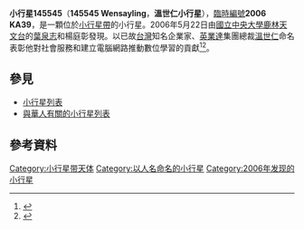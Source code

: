 {{Infobox planet
| bgcolour = #FFFFC0
| name = 溫世仁（Wensayling） 
| symbol = 
| image = 
| caption = 
| discovery = yes
| discovery_ref = 
| discoverer = [[葉泉志|葉泉志]]、楊庭彰
| discovery_site = [[鹿林天文台|鹿林天文台]] 
| discovered = 2006年5月22日
| designations = yes
| mp_name = 溫世仁（小行星145545，145545 Wensayling）
| named_after = [[溫世仁|溫世仁]]
| alt_names = '''2006 HY30'''
| mp_category = [[小行星帶|主帶]]
| orbit_ref = <ref>{{Cite web |url=http://ssd.jpl.nasa.gov/sbdb.cgi?sstr=145545 |title=145545 Wensayling (2006 KA39) |access-date=2011-08-12 |archive-date=2020-12-05 |archive-url=https://web.archive.org/web/20201205040256/https://ssd.jpl.nasa.gov/sbdb.cgi?sstr=145545 |dead-url=no }}</ref>
| epoch = 2011年8月27日
| aphelion = {{convert|3.8402427|AU|km|3|abbr=on|lk=out}}
| perihelion = {{convert|2.7598805|AU|km|3|abbr=on}}
| semimajor = {{convert|3.3000616|AU|km|3|abbr=on}}
| eccentricity = 0.1636882
| period = 2189.6841910 [[日|日]]<br />6.00 [[儒略年|儒略年]]
| avg_speed = 
| inclination = 15.41222°
| asc_node = 78.06298°
| mean_anomaly = 350.63310°
| arg_peri = 123.95648°
| satellites = 
| physical_characteristics = yes
| dimensions = 
| mass = 
| density = 
| surface_grav = 
| escape_velocity = 
| sidereal_day = 
| axial_tilt = 
| pole_ecliptic_lat = 
| pole_ecliptic_lon = 
| albedo = 
| temperatures= 
| temp_name1 = 
| mean_temp_1 = 
| max_temp_1 = 
| temp_name2 = 
| max_temp_2 = 
| spectral_type = 
| abs_magnitude = 14.8
}}

'''小行星145545'''（'''145545 Wensayling'''，'''溫世仁小行星'''），[[天文學臨時編號|臨時編號]]'''2006 KA39'''，是一顆位於[[小行星帶|小行星帶]]的小行星。2006年5月22日由[[國立中央大學|國立中央大學]][[鹿林天文台|鹿林天文台]]的[[葉泉志|葉泉志]]和楊庭彰發現。以已故[[台灣|台灣]]知名企業家、[[英業達|英業達]]集團總裁[[溫世仁|溫世仁]]命名表彰他對社會服務和建立電腦網路推動數位學習的貢獻<ref>{{Cite web |url=http://www.saylingwen.org.tw/dispPageBox/SWFCT.aspx?ddsPageID=ROOTSWFMAINVIDEOSW& |title=溫世仁基金會公開影片 |access-date=2011-08-12 |archive-date=2016-03-04 |archive-url=https://web.archive.org/web/20160304211807/http://www.saylingwen.org.tw/dispPageBox/SWFCT.aspx?ddsPageID=ROOTSWFMAINVIDEOSW& |dead-url=no }}</ref><ref>{{Cite web |url=http://www.lulin.ncu.edu.tw/Asteroid/145545_Wensayling_20081128.ppt |title=鹿林天文台簡報檔案 |accessdate=2011-08-12 |archive-date=2016-03-04 |archive-url=https://web.archive.org/web/20160304230012/http://www.lulin.ncu.edu.tw/Asteroid/145545_Wensayling_20081128.ppt |dead-url=no }}</ref>。

== 參見 ==
* [[小行星列表|小行星列表]]
* [[與華人有關的小行星列表|與華人有關的小行星列表]]

== 參考資料 ==
{{Reflist}}
<references/>

{{Minor Planet Number|[[小行星145544|小行星145544]]|[[小行星145546|小行星145546]]}}
{{小天體}}

[[Category:小行星带天体|Category:小行星带天体]]
[[Category:以人名命名的小行星|Category:以人名命名的小行星]]
[[Category:2006年发现的小行星|Category:2006年发现的小行星]]